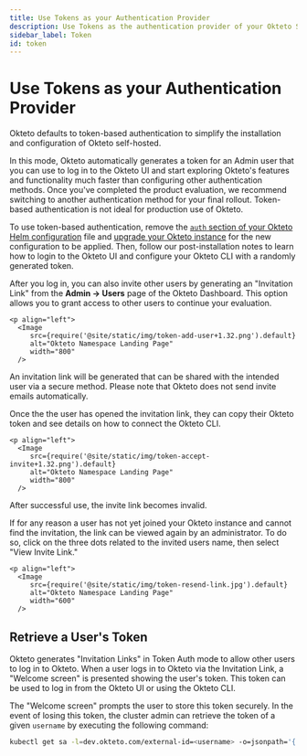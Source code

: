 ```yaml
---
title: Use Tokens as your Authentication Provider
description: Use Tokens as the authentication provider of your Okteto Self-hosted instance
sidebar_label: Token
id: token
---
```



# Use Tokens as your Authentication Provider

Okteto defaults to token-based authentication to simplify the installation and configuration of Okteto self-hosted.

In this mode, Okteto automatically generates a token for an Admin user that you can use to log in to the Okteto UI and start exploring Okteto's features and functionality much faster than configuring other authentication methods.
Once you've completed the product evaluation, we recommend switching to another authentication method for your final rollout. Token-based authentication is not ideal for production use of Okteto.

To use token-based authentication, remove the [`auth` section of your Okteto Helm configuration](self-hosted/helm-configuration.mdx#auth) file and [upgrade your Okteto instance](self-hosted/manage/upgrade.mdx) for the new configuration to be applied.
Then, follow our post-installation notes to learn how to login to the Okteto UI and configure your Okteto CLI with a randomly generated token.

After you log in, you can also invite other users by generating an "Invitation Link" from the **Admin -> Users** page of the Okteto Dashboard.
This option allows you to grant access to other users to continue your evaluation.

    <p align="left">
      <Image
         src={require('@site/static/img/token-add-user+1.32.png').default}
         alt="Okteto Namespace Landing Page"
         width="800"
      />
   </p>

An invitation link will be generated that can be shared with the intended user via a secure method. Please note that Okteto does not send invite emails automatically.

Once the the user has opened the invitation link, they can copy their Okteto token and see details on how to connect the Okteto CLI.

    <p align="left">
      <Image
         src={require('@site/static/img/token-accept-invite+1.32.png').default}
         alt="Okteto Namespace Landing Page"
         width="800"
      />
   </p>

After successful use, the invite link becomes invalid.

If for any reason a user has not yet joined your Okteto instance and cannot find the invitation, the link can be viewed again by an administrator. To do so, click on the three dots related to the invited users name, then select "View Invite Link."

    <p align="left">
      <Image
         src={require('@site/static/img/token-resend-link.jpg').default}
         alt="Okteto Namespace Landing Page"
         width="600"
      />
   </p>


## Retrieve a User's Token

Okteto generates "Invitation Links" in Token Auth mode to allow other users to log in to Okteto.
When a user logs in to Okteto via the Invitation Link, a "Welcome screen" is presented showing the user's token.
This token can be used to log in from the Okteto UI or using the Okteto CLI.

The "Welcome screen" prompts the user to store this token securely.
In the event of losing this token, the cluster admin can retrieve the token of a given `username` by executing the following command:

```bash
kubectl get sa -l=dev.okteto.com/external-id=<username> -o=jsonpath='{.items[0].metadata.labels.dev\.okteto\.com/token}'
```
